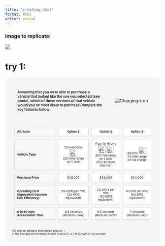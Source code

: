 ```yaml
---
title: "creating_html"
format: html
editor: visual
---
```


### image to replicate:

![](survey_screenshot.png)


# try 1:



```{=html}
<style>
.car-comparison {
  background-color: #f5f5f5;
  padding: 20px;
  border-radius: 8px;
}
.header-section {
  display: flex;
  align-items: center;
  gap: 20px;
  margin-bottom: 20px;
}
.header-question {
  flex: 1;
  font-size: 0.8em;
  font-weight: bold;
  color: #333;
  padding: 20px;
}
.header-image {
  flex: 1;
  max-width: 400px;
  height: auto;
  border-radius: 8px;
}
.car-table {
  border-collapse: separate;
  border-spacing: 10px;
  width: 100%;
  margin: 0;
}
.car-table th, 
.car-table td {
  background-color: white;
  border: 1px solid #ddd;
  padding: 8px;
  text-align: center;
  box-shadow: 0 1px 2px rgba(0,0,0,0.05);
  font-size: 0.6em;
}
.car-table th:first-child,
.car-table td:first-child {
  text-align: left;
  background-color: #f8f8f8;
  font-weight: bold;
}
.footnote {
  font-size: 0.6em;
  font-style: italic;
  margin-top: 20px;
}
.icon {
  width: 24px;
  height: 24px;
  vertical-align: middle;
  margin-right: 8px;
}
@media (max-width: 768px) {
  .header-section {
    flex-direction: column;
  }
  .header-image {
    max-width: 100%;
  }
}
</style>

<div class="car-comparison">
  <div class="header-section">
    <div class="header-question">
      Assuming that you were able to purchase a vehicle that looked like the one you selected (see photo), which of these versions of that vehicle would you be most likely to purchase Compare the key features below:
    </div>
    <img src="suv_small_8.JPG"  alt="Charging icon"><br>
  </div>
  
  <table class="car-table">
    <tr>
      <th>Attribute</th>
      <th>Option 1</th>
      <th>Option 2</th>
      <th>Option 3</th>
    </tr>
    <tr>
      <td>Vehicle Type</td>
      <td>
        Conventional <img src="pump.webp" width="25" alt="Gas pump icon"><br>
        300 mile range on 1 tank
      </td>
      <td>
        Plug-In Hybrid <img src="pump.webp" width="25" alt="Gas pump icon"> <img src="charging.JPG" width="23" alt="Charging icon"><br>
        300 mile range on 1 tank<br>
        (first 40 miles electric)
      </td>
      <td>
        Electric <img src="charging.JPG" width="25" height="23" alt="Charging icon"><br>
        75 mile range on full charge
      </td>
    </tr>
    <tr>
      <td>Purchase Price</td>
      <td>$18,000</td>
      <td>$32,000</td>
      <td>$24,000</td>
    </tr>
    <tr>
      <td>Operating Cost (Equivalent Gasoline Fuel Efficiency)</td>
      <td>19 cents per mile<br>(20 MPG equivalent)</td>
      <td>12 cents per mile<br>(30 MPG equivalent)</td>
      <td>6 cents per mile<br>(60 MPG equivalent)</td>
    </tr>
    <tr>
      <td>0 to 60 mph Acceleration Time</td>
      <td>8.5 seconds (Medium-Slow)</td>
      <td>8.5 seconds (Medium-Slow)</td>
      <td>7 seconds (Medium-Fast)</td>
    </tr>
  </table>
  
  <div class="footnote">
    *To view an attribute description, click on: ℹ️<br>
    **The average acceleration for cars in the U.S. is 0 to 60 mph in 7.4 seconds
  </div>
</div>
```



